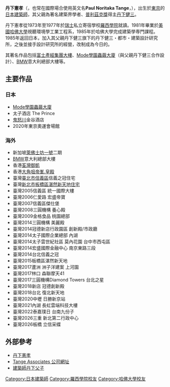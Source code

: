 '''丹下憲孝'''（{{lang-ja|'''丹下 憲孝'''}}，也常在國際場合使用英文名'''Paul Noritaka Tange'''，{{bd|1958年||}}），出生於[[東京|東京]]的[[日本|日本]][[建築師|建築師]]，其父親為著名建築界學者、[[普利茲克獎|普利茲克獎]]得主[[丹下健三|丹下健三]]。

丹下憲孝從1973年至1977年於[[瑞士|瑞士]]私立寄宿學校[[羅西學院|羅西學院]]就讀。1981年畢業於[[美國|美國]][[哈佛大學|哈佛大學]]視聽環境學工業工程系，1985年於哈佛大學完成建築學専門課程。1985年返回日本，加入其父親丹下健三旗下的丹下健三・都市・建築設計研究所，之後並接手設計研究所的經營，改制成為今日的{{link-ja|丹下都市建築設計|丹下都市建築設計}}。

其著名作品包括[[富士產經集團大樓|富士產經集團大樓]]、[[Mode學園蟲繭大廈|Mode學園蟲繭大廈]]（與父親丹下健三合作設計）、[[BMW|BMW]]意大利總部大樓等。

==主要作品==
===日本===
*[[Mode學園蟲繭大廈|Mode學園蟲繭大廈]]
*太子酒店 The Prince
*[[鬼怒川|鬼怒川]]金谷酒店
*2020年東京奧運會場館

===海外===
*新加坡[[萊佛士坊一號|萊佛士坊一號]]二期
*[[BMW|BMW]]意大利總部大樓
*香港[[荃灣|荃灣]][[御凱|御凱]]
*香港[[大角咀|大角咀]][[帝峯.皇殿|帝峯.皇殿]]
*臺灣[[臺北市|臺北市]][[信義區_(臺北市)|信義區]]信義之冠住宅
*臺灣[[新北市|新北市]][[板橋區_(台灣)|板橋區]][[湛然新天地住宅|湛然新天地住宅]]
*臺灣2005信義區 統一國際大樓
*臺灣2006仁愛路 宏盛帝寶
*臺灣2007信義區傑仕堡
*臺灣2008三圓機構 養心殿
*臺灣2009金格食品 桃園總部
*臺灣2014三圓機構 美麗殿
*臺灣2014冠德新店行政園區 創新殿/市政廳
*臺灣2014太子國際企業總部 內湖
*臺灣2014太子雲世紀社區 莫內花園 台中市西屯區
*臺灣2014宏盛國際金融中心 南京東路三段
*臺灣2014台北信義之冠
*臺灣2015板橋區湛然新天地
*臺灣2017蘆洲 洲子洋建案 上河園
*臺灣2017林口 森聯摩天41
*臺灣2017三圓機構Diamond Towers 台北之星
*臺灣2018新店 冠德創新殿
*臺灣2018台北 復北新天地
*臺灣2020中壢 日勝新京站
*臺灣2021內湖 長虹雲端科技大樓
*臺灣2022泰嘉璞日 台南九份子
*臺灣2026三重 新北第二行政中心
*臺灣2026板橋 立信采蝶

== 外部參考 ==
* [http://www.austjapanfed.org.au/index.php?MMID=388&SMID=397 丹下憲孝]{{Wayback|url=http://www.austjapanfed.org.au/index.php?MMID=388&SMID=397 |date=20120320152515 }}
* [http://www.tangeweb.com/ Tange Associates 公司網址]{{Wayback|url=http://www.tangeweb.com/ |date=20201122104034 }}
* [https://web.archive.org/web/20080820160306/http://www.hanamiweb.com/tange_kenzo.html 建築師丹下父子]

{{DEFAULTSORT: Tange, Noritaka}}
[[Category:日本建築師|Category:日本建築師]]
[[Category:羅西學院校友|Category:羅西學院校友]]
[[Category:哈佛大學校友|Category:哈佛大學校友]]